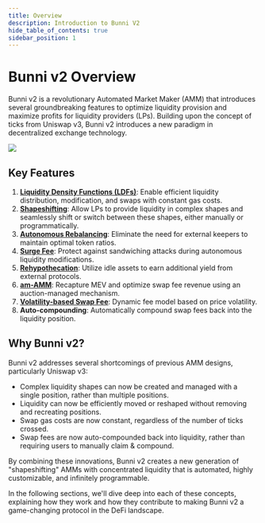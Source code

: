 ```yaml
---
title: Overview
description: Introduction to Bunni V2
hide_table_of_contents: true
sidebar_position: 1
---
```



# Bunni v2 Overview

Bunni v2 is a revolutionary Automated Market Maker (AMM) that introduces several groundbreaking features to optimize liquidity provision and maximize profits for liquidity providers (LPs). Building upon the concept of ticks from Uniswap v3, Bunni v2 introduces a new paradigm in decentralized exchange technology.

<div style={{ textAlign: "center" }}>
  <img src={LiquidityShifting} />
</div>

## Key Features

1. [**Liquidity Density Functions (LDFs)**](./concepts/ldf): Enable efficient liquidity distribution, modification, and swaps with constant gas costs.
2. [**Shapeshifting**](./concepts/shapeshifting): Allow LPs to provide liquidity in complex shapes and seamlessly shift or switch between these shapes, either manually or programmatically.
3. [**Autonomous Rebalancing**](./concepts/rebalancing): Eliminate the need for external keepers to maintain optimal token ratios.
4. [**Surge Fee**](./concepts/surge): Protect against sandwiching attacks during autonomous liquidity modifications.
5. [**Rehypothecation**](./concepts/rehypothecation): Utilize idle assets to earn additional yield from external protocols.
6. [**am-AMM**](./concepts/amamm): Recapture MEV and optimize swap fee revenue using an auction-managed mechanism.
7. [**Volatility-based Swap Fee**](./concepts/fees): Dynamic fee model based on price volatility.
8. **Auto-compounding**: Automatically compound swap fees back into the liquidity position.

## Why Bunni v2?

Bunni v2 addresses several shortcomings of previous AMM designs, particularly Uniswap v3:

- Complex liquidity shapes can now be created and managed with a single position, rather than multiple positions.
- Liquidity can now be efficiently moved or reshaped without removing and recreating positions.
- Swap gas costs are now constant, regardless of the number of ticks crossed.
- Swap fees are now auto-compounded back into liquidity, rather than requiring users to manually claim & compound.

By combining these innovations, Bunni v2 creates a new generation of "shapeshifting" AMMs with concentrated liquidity that is automated, highly customizable, and infinitely programmable.

In the following sections, we'll dive deep into each of these concepts, explaining how they work and how they contribute to making Bunni v2 a game-changing protocol in the DeFi landscape.
